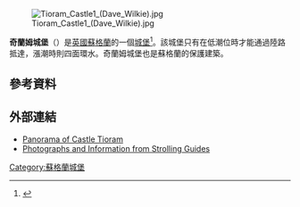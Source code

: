 [[File:Tioram_Castle1_(Dave_Wilkie).jpg|thumb]]

'''奇蘭姆城堡'''（'''{{lang-en|Castle Tioram}}'''）是[[英國|英國]][[蘇格蘭|蘇格蘭]]的一個[[城堡|城堡]]<ref>{{cite web |url=http://www.historic-scotland.gov.uk/index/news/indepth/castletioram.htm |title=Castle Tioram |publisher=Historic Scotland |accessdate=2008-08-02 |archive-date=2008-07-04 |archive-url=https://web.archive.org/web/20080704123831/http://www.historic-scotland.gov.uk/index/news/indepth/castletioram.htm |dead-url=no }}</ref>。該城堡只有在低潮位時才能通過陸路抵達，漲潮時則四面環水。奇蘭姆城堡也是蘇格蘭的保護建築。
==參考資料==
{{Reflist}}
==外部連結==
{{commons category|Eilean Tioram}}
*[https://web.archive.org/web/20050427084932/http://www.robinwilson.net/castletioramcu/castletioram.html  Panorama of Castle Tioram] {{link note|note=QuickTime required}}
*[http://www.strollingguides.co.uk/books/highlands/places/tioram.php Photographs and Information from Strolling Guides]{{Wayback|url=http://www.strollingguides.co.uk/books/highlands/places/tioram.php |date=20160303233247 }}
[[Category:蘇格蘭城堡|Category:蘇格蘭城堡]]